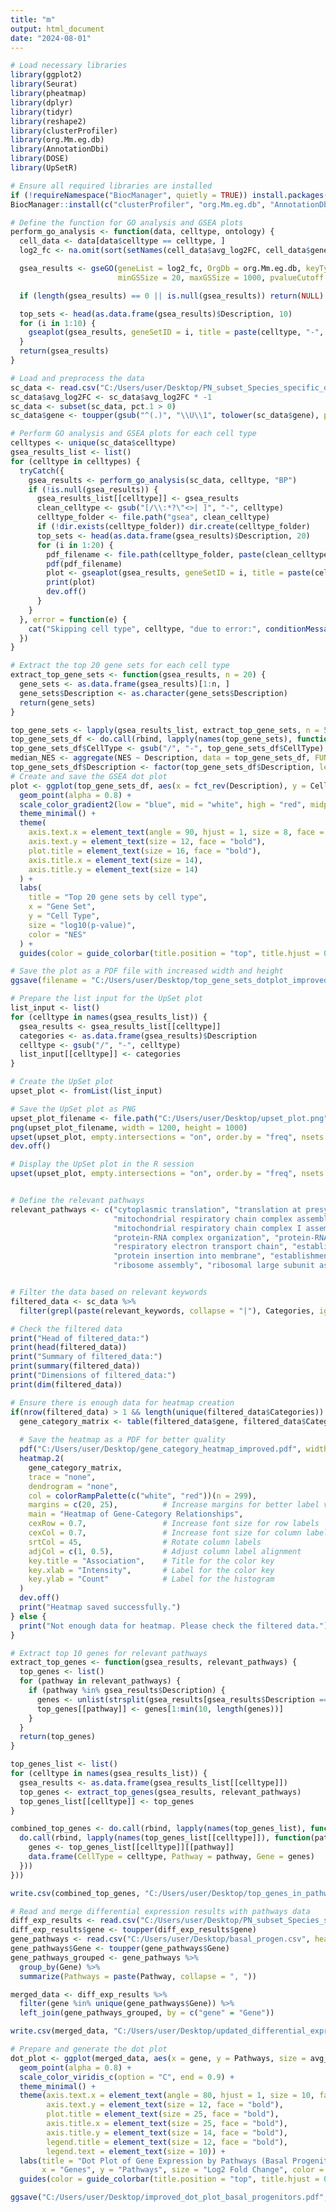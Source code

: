 ---
title: "m"
output: html_document
date: "2024-08-01"
---

```{r}
# Load necessary libraries
library(ggplot2)
library(Seurat)
library(pheatmap)
library(dplyr)
library(tidyr)
library(reshape2)
library(clusterProfiler)
library(org.Mm.eg.db)
library(AnnotationDbi)
library(DOSE)
library(UpSetR)

# Ensure all required libraries are installed
if (!requireNamespace("BiocManager", quietly = TRUE)) install.packages("BiocManager")
BiocManager::install(c("clusterProfiler", "org.Mm.eg.db", "AnnotationDbi", "DOSE"))

# Define the function for GO analysis and GSEA plots
perform_go_analysis <- function(data, celltype, ontology) {
  cell_data <- data[data$celltype == celltype, ]
  log2_fc <- na.omit(sort(setNames(cell_data$avg_log2FC, cell_data$gene), decreasing = TRUE))

  gsea_results <- gseGO(geneList = log2_fc, OrgDb = org.Mm.eg.db, keyType = "SYMBOL", ont = ontology,
                        minGSSize = 20, maxGSSize = 1000, pvalueCutoff = 0.05, pAdjustMethod = "BH", verbose = FALSE)

  if (length(gsea_results) == 0 || is.null(gsea_results)) return(NULL)

  top_sets <- head(as.data.frame(gsea_results)$Description, 10)
  for (i in 1:10) {
    gseaplot(gsea_results, geneSetID = i, title = paste(celltype, "-", top_sets[i]), legendPos = "bottomright")
  }
  return(gsea_results)
}

# Load and preprocess the data
sc_data <- read.csv("C:/Users/user/Desktop/PN_subset_Species_specific_differences_per_cluster.csv")
sc_data$avg_log2FC <- sc_data$avg_log2FC * -1
sc_data <- subset(sc_data, pct.1 > 0)
sc_data$gene <- toupper(gsub("^(.)", "\\U\\1", tolower(sc_data$gene), perl = TRUE))

# Perform GO analysis and GSEA plots for each cell type
celltypes <- unique(sc_data$celltype)
gsea_results_list <- list()
for (celltype in celltypes) {
  tryCatch({
    gsea_results <- perform_go_analysis(sc_data, celltype, "BP")
    if (!is.null(gsea_results)) {
      gsea_results_list[[celltype]] <- gsea_results
      clean_celltype <- gsub("[/\\:*?\"<>| ]", "-", celltype)
      celltype_folder <- file.path("gsea", clean_celltype)
      if (!dir.exists(celltype_folder)) dir.create(celltype_folder)
      top_sets <- head(as.data.frame(gsea_results)$Description, 20)
      for (i in 1:20) {
        pdf_filename <- file.path(celltype_folder, paste(clean_celltype, "- Rank", i, "- BP -", gsub("[/\\:*?\"<>| ]", "-", top_sets[i]), ".pdf", sep = ""))
        pdf(pdf_filename)
        plot <- gseaplot(gsea_results, geneSetID = i, title = paste(celltype, "- Rank", i, "- BP -", top_sets[i]), legendPos = "bottomright")
        print(plot)
        dev.off()
      }
    }
  }, error = function(e) {
    cat("Skipping cell type", celltype, "due to error:", conditionMessage(e), "\n")
  })
}

# Extract the top 20 gene sets for each cell type
extract_top_gene_sets <- function(gsea_results, n = 20) {
  gene_sets <- as.data.frame(gsea_results)[1:n, ]
  gene_sets$Description <- as.character(gene_sets$Description)
  return(gene_sets)
}

top_gene_sets <- lapply(gsea_results_list, extract_top_gene_sets, n = 50)
top_gene_sets_df <- do.call(rbind, lapply(names(top_gene_sets), function(x) data.frame(CellType = x, top_gene_sets[[x]])))
top_gene_sets_df$CellType <- gsub("/", "-", top_gene_sets_df$CellType)
median_NES <- aggregate(NES ~ Description, data = top_gene_sets_df, FUN = median)
top_gene_sets_df$Description <- factor(top_gene_sets_df$Description, levels = unique(median_NES$Description[order(median_NES$NES, decreasing = FALSE)]))
# Create and save the GSEA dot plot
plot <- ggplot(top_gene_sets_df, aes(x = fct_rev(Description), y = CellType, size = abs(-log10(p.adjust)), color = NES)) +
  geom_point(alpha = 0.8) +
  scale_color_gradient2(low = "blue", mid = "white", high = "red", midpoint = 0) +
  theme_minimal() +
  theme(
    axis.text.x = element_text(angle = 90, hjust = 1, size = 8, face = "bold"),  # Rotate x-axis labels and increase text size
    axis.text.y = element_text(size = 12, face = "bold"),                        # Increase y-axis label text size
    plot.title = element_text(size = 16, face = "bold"),                         # Increase plot title text size
    axis.title.x = element_text(size = 14),                                      # Increase x-axis title text size
    axis.title.y = element_text(size = 14)                                       # Increase y-axis title text size
  ) +
  labs(
    title = "Top 20 gene sets by cell type",
    x = "Gene Set",
    y = "Cell Type",
    size = "log10(p-value)",
    color = "NES"
  ) +
  guides(color = guide_colorbar(title.position = "top", title.hjust = 0.5))

# Save the plot as a PDF file with increased width and height
ggsave(filename = "C:/Users/user/Desktop/top_gene_sets_dotplot_improved.pdf", plot = plot, width = 30, height = 15)

# Prepare the list input for the UpSet plot
list_input <- list()
for (celltype in names(gsea_results_list)) {
  gsea_results <- gsea_results_list[[celltype]]
  categories <- as.data.frame(gsea_results)$Description
  celltype <- gsub("/", "-", celltype)
  list_input[[celltype]] <- categories
}

# Create the UpSet plot
upset_plot <- fromList(list_input)

# Save the UpSet plot as PNG
upset_plot_filename <- file.path("C:/Users/user/Desktop/upset_plot.png")
png(upset_plot_filename, width = 1200, height = 1000)
upset(upset_plot, empty.intersections = "on", order.by = "freq", nsets = 14)
dev.off()

# Display the UpSet plot in the R session
upset(upset_plot, empty.intersections = "on", order.by = "freq", nsets = 14)


# Define the relevant pathways
relevant_pathways <- c("cytoplasmic translation", "translation at presynapse", "translation at postsynapse",
                       "mitochondrial respiratory chain complex assembly", "NADH dehydrogenase complex assembly",
                       "mitochondrial respiratory chain complex I assembly", "spliceosomal snRNP assembly", 
                       "protein-RNA complex organization", "protein-RNA complex assembly", 
                       "respiratory electron transport chain", "establishment of protein localization to mitochondrial membrane",
                       "protein insertion into membrane", "establishment of protein localization to mitochondrion", 
                       "ribosome assembly", "ribosomal large subunit assembly")


# Filter the data based on relevant keywords
filtered_data <- sc_data %>%
  filter(grepl(paste(relevant_keywords, collapse = "|"), Categories, ignore.case = TRUE))

# Check the filtered data
print("Head of filtered_data:")
print(head(filtered_data))
print("Summary of filtered_data:")
print(summary(filtered_data))
print("Dimensions of filtered_data:")
print(dim(filtered_data))

# Ensure there is enough data for heatmap creation
if(nrow(filtered_data) > 1 && length(unique(filtered_data$Categories)) > 1) {
  gene_category_matrix <- table(filtered_data$gene, filtered_data$Categories)
  
  # Save the heatmap as a PDF for better quality
  pdf("C:/Users/user/Desktop/gene_category_heatmap_improved.pdf", width = 15, height = 10)
  heatmap.2(
    gene_category_matrix, 
    trace = "none", 
    dendrogram = "none", 
    col = colorRampPalette(c("white", "red"))(n = 299), 
    margins = c(20, 25),          # Increase margins for better label visibility
    main = "Heatmap of Gene-Category Relationships",
    cexRow = 0.7,                 # Increase font size for row labels
    cexCol = 0.7,                 # Increase font size for column labels
    srtCol = 45,                  # Rotate column labels
    adjCol = c(1, 0.5),           # Adjust column label alignment
    key.title = "Association",    # Title for the color key
    key.xlab = "Intensity",       # Label for the color key
    key.ylab = "Count"            # Label for the histogram
  )
  dev.off()
  print("Heatmap saved successfully.")
} else {
  print("Not enough data for heatmap. Please check the filtered data.")
}

# Extract top 10 genes for relevant pathways
extract_top_genes <- function(gsea_results, relevant_pathways) {
  top_genes <- list()
  for (pathway in relevant_pathways) {
    if (pathway %in% gsea_results$Description) {
      genes <- unlist(strsplit(gsea_results[gsea_results$Description == pathway, "core_enrichment"], "/"))
      top_genes[[pathway]] <- genes[1:min(10, length(genes))]
    }
  }
  return(top_genes)
}

top_genes_list <- list()
for (celltype in names(gsea_results_list)) {
  gsea_results <- as.data.frame(gsea_results_list[[celltype]])
  top_genes <- extract_top_genes(gsea_results, relevant_pathways)
  top_genes_list[[celltype]] <- top_genes
}

combined_top_genes <- do.call(rbind, lapply(names(top_genes_list), function(celltype) {
  do.call(rbind, lapply(names(top_genes_list[[celltype]]), function(pathway) {
    genes <- top_genes_list[[celltype]][[pathway]]
    data.frame(CellType = celltype, Pathway = pathway, Gene = genes)
  }))
}))

write.csv(combined_top_genes, "C:/Users/user/Desktop/top_genes_in_pathways.csv", row.names = FALSE)

# Read and merge differential expression results with pathways data
diff_exp_results <- read.csv("C:/Users/user/Desktop/PN_subset_Species_specific_differences_per_cluster.csv")
diff_exp_results$gene <- toupper(diff_exp_results$gene)
gene_pathways <- read.csv("C:/Users/user/Desktop/basal_progen.csv", header = FALSE, col.names = c("Pathway", "Gene"))
gene_pathways$Gene <- toupper(gene_pathways$Gene)
gene_pathways_grouped <- gene_pathways %>%
  group_by(Gene) %>%
  summarize(Pathways = paste(Pathway, collapse = ", "))

merged_data <- diff_exp_results %>%
  filter(gene %in% unique(gene_pathways$Gene)) %>%
  left_join(gene_pathways_grouped, by = c("gene" = "Gene"))

write.csv(merged_data, "C:/Users/user/Desktop/updated_differential_expression_with_pathways.csv", row.names = FALSE)

# Prepare and generate the dot plot
dot_plot <- ggplot(merged_data, aes(x = gene, y = Pathways, size = avg_log2FC, color = pct.1)) +
  geom_point(alpha = 0.8) +
  scale_color_viridis_c(option = "C", end = 0.9) +
  theme_minimal() +
  theme(axis.text.x = element_text(angle = 80, hjust = 1, size = 10, face = "bold"),
        axis.text.y = element_text(size = 12, face = "bold"),
        plot.title = element_text(size = 25, face = "bold"),
        axis.title.x = element_text(size = 25, face = "bold"),
        axis.title.y = element_text(size = 14, face = "bold"),
        legend.title = element_text(size = 12, face = "bold"),
        legend.text = element_text(size = 10)) +
  labs(title = "Dot Plot of Gene Expression by Pathways (Basal Progenitors' Metabolism and Translation)",
       x = "Genes", y = "Pathways", size = "Log2 Fold Change", color = "Percentage") +
  guides(color = guide_colorbar(title.position = "top", title.hjust = 0.5))

ggsave("C:/Users/user/Desktop/improved_dot_plot_basal_progenitors.pdf", plot = dot_plot, width = 25, height = 20)

```


